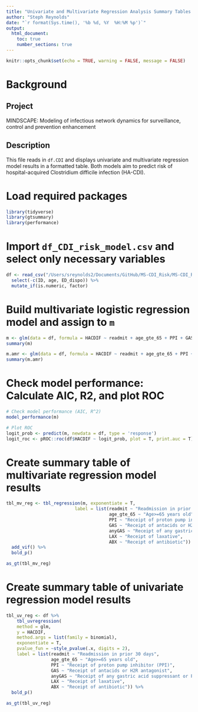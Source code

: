```yaml
---
title: "Univariate and Multivariate Regression Analysis Summary Tables for CDI Risk"
author: "Steph Reynolds"
date: "`r format(Sys.time(), '%b %d, %Y  %H:%M %p')`"
output:
  html_document:
    toc: true
    number_sections: true
---
```


```r
knitr::opts_chunk$set(echo = TRUE, warning = FALSE, message = FALSE)
```

# Background

## Project 
MINDSCAPE: Modeling of infectious network dynamics for surveillance, control and prevention enhancement

## Description 
This file reads in `df.CDI` and displays univariate and multivariate regression model results in a formatted table. Both models aim to predict risk of hospital-acquired Clostridium difficile infection (HA-CDI).

# Load required packages 
```r
library(tidyverse)
library(gtsummary)
library(performance)
```

# Import `df_CDI_risk_model.csv` and select only necessary variables
```r
df <- read_csv("/Users/sreynolds2/Documents/GitHub/MS-CDI_Risk/MS-CDI_Risk/data/clean/df_CDI_risk_model.csv") %>% 
  select(-c(ID, age, ED_dispo)) %>% 
  mutate_if(is.numeric, factor)
```

# Build multivariate logistic regression model and assign to `m`
```r
m <- glm(data = df, formula = HACDIF ~ readmit + age_gte_65 + PPI + GAS + anyGAS + LAX + ABX, family = binomial)
summary(m)

m.amr <- glm(data = df, formula = HACDIF ~ readmit + age_gte_65 + PPI + GAS + anyGAS + LAX + AMR, family = binomial)
summary(m.amr)
```

# Check model performance: Calculate AIC, R2, and plot ROC
```r
# Check model performance (AIC, R^2)
model_performance(m)

# Plot ROC 
logit_prob <- predict(m, newdata = df, type = 'response')
logit_roc <- pROC::roc(df$HACDIF ~ logit_prob, plot = T, print.auc = T)
```

# Create summary table of multivariate regression model results
```r
tbl_mv_reg <- tbl_regression(m, exponentiate = T,
                          label = list(readmit ~ "Readmission in prior 30 days",
                                       age_gte_65 ~ "Age>=65 years old",
                                       PPI ~ "Receipt of proton pump inhibitor (PPI)",
                                       GAS ~ "Receipt of antacids or H2R antagonist",
                                       anyGAS ~ "Receipt of any gastric acid suppressant or PPI",
                                       LAX ~ "Receipt of laxative",
                                       ABX ~ "Receipt of antibiotic")) %>% 
  add_vif() %>% 
  bold_p()

as_gt(tbl_mv_reg)
```

# Create summary table of univariate regression model results 
```r
tbl_uv_reg <- df %>%
    tbl_uvregression(
    method = glm, 
    y = HACDIF,
    method.args = list(family = binomial),
    exponentiate = T, 
    pvalue_fun = ~style_pvalue(.x, digits = 2),
    label = list(readmit ~ "Readmission in prior 30 days",
                 age_gte_65 ~ "Age>=65 years old",
                 PPI ~ "Receipt of proton pump inhibitor (PPI)",
                 GAS ~ "Receipt of antacids or H2R antagonist",
                 anyGAS ~ "Receipt of any gastric acid suppressant or PPI",
                 LAX ~ "Receipt of laxative",
                 ABX ~ "Receipt of antibiotic")) %>% 
  bold_p()

as_gt(tbl_uv_reg)
```

